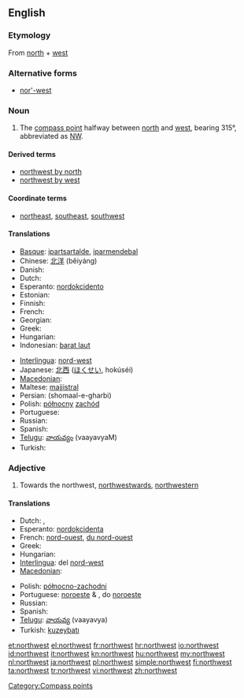 {{wikipedia|dab=Northwest}}
==English==

===Etymology===
From [[north]] + [[west]]

===Alternative forms===
* [[nor'-west]]

===Noun===
{{en-noun}}

# The [[compass point]] halfway between [[north]] and [[west]], bearing 315°, abbreviated as [[NW]].

====Derived terms====
* [[northwest by north]]
* [[northwest by west]]

====Coordinate terms====
* {{sense|compass point}} [[northeast]], [[southeast]], [[southwest]]

====Translations====
{{trans-top|compass point}}
* [[Basque]]: [[ipartsartalde]], [[iparmendebal]]
* Chinese: [[北洋]] (běiyáng)
* Danish: {{t|da|nordvest}}
* Dutch: {{t-|nl|noordwesten|n}}
* Esperanto: [[nordokcidento]]
* Estonian: {{t-|et|loe}}
* Finnish: {{t+|fi|luode}}
* French: {{t+|fr|nord-ouest|m}}
* Georgian: {{t|ka|ჩრდილო-დასავლეთი|tr=chrdilo-dasavleti|sc=Geor|xs=Georgian}}
* Greek: {{t+|el|βορειοδυτικά|tr=voreiodytiká}}
* Hungarian: {{t+|hu|északnyugat}}
* Indonesian: [[barat laut]]
{{trans-mid}}
* [[Interlingua]]: [[nord-west]]
* Japanese: [[北西]] ([[ほくせい]], hokúséi)
* [[Macedonian]]: {{t-|mk|северозапад|m|tr=severozápad}}
* Maltese: [[majjistral]]
* Persian: {{fa-Arab|[[شمال غربی]]}} (shomaal-e-gharbi)
* Polish: [[północny]] [[zachód]] {{m}}
* Portuguese: {{t+|pt|noroeste|m}}
* Russian: {{t+|ru|северо-запад|m|tr=sévero-západ}}
* Spanish: {{t-|es|noroeste|m}}
* [[Telugu]]: [[వాయవ్యం]] (vaayavyaM)
* Turkish: {{t+|tr|kuzeybatı}}
{{trans-bottom}}

===Adjective===
{{en-adj|-}}

# Towards the northwest, [[northwestward]]s, [[northwestern]]

====Translations====
{{trans-top|towards the northwest}}
* Dutch: {{t+|nl|noordwest}}, {{t-|nl|noordwestelijk}}
* Esperanto: [[nordokcidenta]]
* French: [[nord-ouest]], [[du nord-ouest]]
* Greek: {{t+|el|βορειοδυτικός|tr=voreiodytikós}}
* Hungarian: {{t|hu|északnyugati}}
* [[Interlingua]]: del [[nord-west]]
* [[Macedonian]]: {{t-|mk|северозападно|tr=severozápadno}}
{{trans-mid}}
* Polish: [[północno-zachodni]] {{m}}
* Portuguese: [[noroeste]] {{m}} & {{f}}, do [[noroeste]]
* Russian: {{t+|ru|северо-западный|tr=sévero-západnyj}}
* Spanish: {{t-|es|noroeste|alt=del noroeste}}
* [[Telugu]]: [[వాయవ్య]] (vaayavya)
* Turkish: [[kuzeybatı]]
{{trans-bottom}}

[[Category:Compass points]]

[[et:northwest]]
[[el:northwest]]
[[fr:northwest]]
[[hr:northwest]]
[[io:northwest]]
[[id:northwest]]
[[it:northwest]]
[[kn:northwest]]
[[hu:northwest]]
[[my:northwest]]
[[nl:northwest]]
[[ja:northwest]]
[[pl:northwest]]
[[simple:northwest]]
[[fi:northwest]]
[[ta:northwest]]
[[tr:northwest]]
[[vi:northwest]]
[[zh:northwest]]